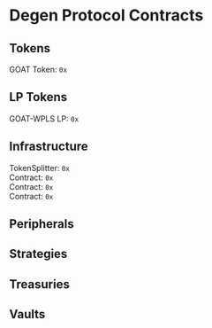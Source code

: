 # Degen Protocol Contracts

## Tokens
GOAT Token: `0x`

## LP Tokens
GOAT-WPLS LP: `0x`

## Infrastructure
TokenSplitter: `0x`<br />
Contract: `0x`<br />
Contract: `0x`<br />
Contract: `0x`

## Peripherals

## Strategies

## Treasuries

## Vaults